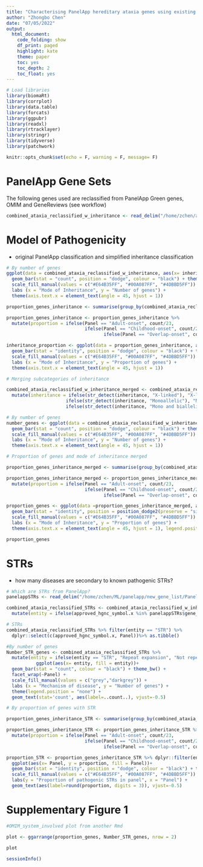 ```yaml
---
title: "Characterising PanelApp hereditary ataxia genes using existing knowledge"
author: "Zhongbo Chen"
date: "07/05/2022"
output:
  html_document:
    code_folding: show
    df_print: paged
    highlight: kate
    theme: paper
    toc: yes
    toc_depth: 2
    toc_float: yes
---
```

  
```r

# Load libraries
library(biomaRt)
library(corrplot)
library(data.table)
library(forcats)
library(ggpubr)
library(readxl)
library(rtracklayer)
library(stringr)
library(tidyverse)
library(patchwork)

knitr::opts_chunk$set(echo = F, warning = F, message= F)

```

# PanelApp Gene Sets
The following genes used are reclassified from PanelApp Green genes, OMIM and GeneReviews (see workflow)

```r

combined_ataxia_reclassified_w_inheritance <- read_delim("/home/zchen/ataxia-functional-genomics/Results/ataxia_gene_list_w_inheritance_info.csv")

```

# Model of Pathogenicity
- original PanelApp classification and simplified inheritance classification

```r
# By number of genes
ggplot(data = combined_ataxia_reclassified_w_inheritance, aes(x= inheritance, fill = Panel))+
  geom_bar(stat = "count", position = "dodge", colour = "black") + theme_classic()  +
  scale_fill_manual(values = c("#E64B35FF", "#00A087FF", "#4DBBD5FF")) +
  labs (x = "Mode of Inheritance", y = "Number of genes") +
  theme(axis.text.x = element_text(angle = 45, hjust = 1))

proportion_genes_inheritance <- summarise(group_by(combined_ataxia_reclassified_w_inheritance, inheritance, Panel),count =n())

proportion_genes_inheritance <- proportion_genes_inheritance %>% 
  mutate(proportion = ifelse(Panel == "Adult-onset", count/23,
                             ifelse(Panel == "Childhood-onset", count/213,
                                    ifelse(Panel == "Overlap-onset", count/82, 0))))

inheritance_proportion <- ggplot(data = proportion_genes_inheritance, aes(x= inheritance, y = proportion, fill = Panel))+
  geom_bar(stat = "identity", position = "dodge", colour = "black") + theme_classic() +
  scale_fill_manual(values = c("#E64B35FF", "#00A087FF", "#4DBBD5FF")) +
  labs (x = "Mode of Inheritance", y = "Proportion of genes") +
  theme(axis.text.x = element_text(angle = 45, hjust = 1))

# Merging subcategories of inheritance

combined_ataxia_reclassified_w_inheritance_merged <- combined_ataxia_reclassified_w_inheritance %>%
  mutate(inheritance = ifelse(str_detect(inheritance, "X-linked"), "X-linked", 
                      ifelse(str_detect(inheritance, "Monoallelic"), "Monoallelic autosomal", 
                      ifelse(str_detect(inheritance, "Mono and biallelic"), "Mono/biallelic", inheritance))))

# By number of genes
number_genes <- ggplot(data = combined_ataxia_reclassified_w_inheritance_merged, aes(x= inheritance, fill = Panel))+
  geom_bar(stat = "count", position = "dodge", colour = "black") + theme_classic()  +
  scale_fill_manual(values = c("#E64B35FF", "#00A087FF", "#4DBBD5FF")) +
  labs (x = "Mode of Inheritance", y = "Number of genes") +
  theme(axis.text.x = element_text(angle = 45, hjust = 1))

# Proportion of genes and mode of inheritance merged

proportion_genes_inheritance_merged <- summarise(group_by(combined_ataxia_reclassified_w_inheritance_merged, inheritance, Panel),count =n())

proportion_genes_inheritance_merged <- proportion_genes_inheritance_merged %>% 
  mutate(proportion = ifelse(Panel == "Adult-onset", count/23,
                             ifelse(Panel == "Childhood-onset", count/213,
                                    ifelse(Panel == "Overlap-onset", count/82, 0))))

proportion_genes <- ggplot(data =proportion_genes_inheritance_merged, aes(x= inheritance, y = proportion, fill = Panel))+
  geom_bar(stat = "identity", position = position_dodge2(preserve = "single"), colour = "black") + theme_bw() +
  scale_fill_manual(values = c("#E64B35FF", "#00A087FF", "#4DBBD5FF")) +
  labs (x = "Mode of Inheritance", y = "Proportion of genes") +
  theme(axis.text.x = element_text(angle = 45, hjust = 1), legend.position = "bottom")

proportion_genes 

```

# STRs
 - how many diseases are secondary to known pathogenic STRs? 

```r

# Which are STRs from PanelApp?
panelappSTRs <- read_delim("/home/zchen/ML/panelapp/new_gene_list/Panel_app_STRs.csv", delim = ",")

combined_ataxia_reclassified_STRs <- combined_ataxia_reclassified_w_inheritance %>% 
  mutate(entity = ifelse(approved_hgnc_symbol.x %in% panelappSTRs$gene_symbol, "STR", Entity_type))

# STRs
combined_ataxia_reclassified_STRs %>% filter(entity == "STR") %>% 
  dplyr::select(c(approved_hgnc_symbol.x, Panel))%>% as.tibble()

#By number of genes
Number_STR_genes <- combined_ataxia_reclassified_STRs %>% 
  mutate(entity = ifelse(entity == "STR", "Repeat expansion", "Not repeat")) %>%
           ggplot(aes(x= entity, fill = entity))+
  geom_bar(stat = "count", colour = "black") + theme_bw() +
  facet_wrap(~Panel) +
  scale_fill_manual(values = c("grey","darkgrey")) +
  labs (x = "Mechanism of disease", y = "Number of genes") + 
  theme(legend.position = "none") +
  geom_text(stat='count', aes(label=..count..), vjust=-0.5)

# By proportion of genes with STR

proportion_genes_inheritance_STR <- summarise(group_by(combined_ataxia_reclassified_STRs, entity, Panel),count =n())

proportion_genes_inheritance_STR <- proportion_genes_inheritance_STR %>% 
  mutate(proportion = ifelse(Panel == "Adult-onset", count/23,
                             ifelse(Panel == "Childhood-onset", count/213,
                                    ifelse(Panel == "Overlap-onset", count/82, 0))))

proportion_STR <- proportion_genes_inheritance_STR %>% dplyr::filter(entity == "STR") %>%
  ggplot(aes(x= Panel, y = proportion, fill = Panel))+
  geom_bar(stat = "identity", position = "dodge", colour = "black") + theme_classic() +
  scale_fill_manual(values = c("#E64B35FF", "#00A087FF", "#4DBBD5FF")) +
  labs(y = "Proportion of pathogenic STRs in panel", x = "Panel") +
  geom_text(aes(label=round(proportion, digits = 3)), vjust=-0.5)


```

# Supplementary Figure 1
```r

#OMIM_system_involved plot from another Rmd

plot <- ggarrange(proportion_genes, Number_STR_genes, nrow = 2)

plot

```

```r

sessionInfo()

```